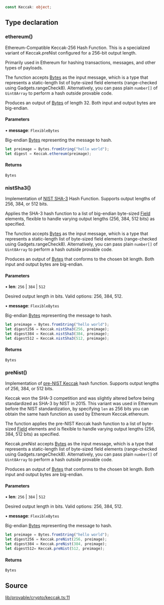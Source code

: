 ```ts
const Keccak: object;
```

## Type declaration

### ethereum()

Ethereum-Compatible Keccak-256 Hash Function.
This is a specialized variant of Keccak.preNist configured for a 256-bit output length.

Primarily used in Ethereum for hashing transactions, messages, and other types of payloads.

The function accepts [Bytes](../functions/Bytes.mdx) as the input message, which is a type that represents a static-length list of byte-sized field elements (range-checked using Gadgets.rangeCheck8).
Alternatively, you can pass plain `number[]` of `Uint8Array` to perform a hash outside provable code.

Produces an output of [Bytes](../functions/Bytes.mdx) of length 32. Both input and output bytes are big-endian.

#### Parameters

• **message**: `FlexibleBytes`

Big-endian [Bytes](../functions/Bytes.mdx) representing the message to hash.

```ts
let preimage = Bytes.fromString("hello world");
let digest = Keccak.ethereum(preimage);
```

#### Returns

`Bytes`

### nistSha3()

Implementation of [NIST SHA-3](https://csrc.nist.gov/pubs/fips/202/final) Hash Function.
Supports output lengths of 256, 384, or 512 bits.

Applies the SHA-3 hash function to a list of big-endian byte-sized [Field](../type-aliases/Field.mdx) elements, flexible to handle varying output lengths (256, 384, 512 bits) as specified.

The function accepts [Bytes](../functions/Bytes.mdx) as the input message, which is a type that represents a static-length list of byte-sized field elements (range-checked using Gadgets.rangeCheck8).
Alternatively, you can pass plain `number[]` of `Uint8Array` to perform a hash outside provable code.

Produces an output of [Bytes](../functions/Bytes.mdx) that conforms to the chosen bit length.
Both input and output bytes are big-endian.

#### Parameters

• **len**: `256` \| `384` \| `512`

Desired output length in bits. Valid options: 256, 384, 512.

• **message**: `FlexibleBytes`

Big-endian [Bytes](../functions/Bytes.mdx) representing the message to hash.

```ts
let preimage = Bytes.fromString("hello world");
let digest256 = Keccak.nistSha3(256, preimage);
let digest384 = Keccak.nistSha3(384, preimage);
let digest512 = Keccak.nistSha3(512, preimage);
```

#### Returns

`Bytes`

### preNist()

Implementation of [pre-NIST Keccak](https://keccak.team/keccak.html) hash function.
Supports output lengths of 256, 384, or 512 bits.

Keccak won the SHA-3 competition and was slightly altered before being standardized as SHA-3 by NIST in 2015.
This variant was used in Ethereum before the NIST standardization, by specifying `len` as 256 bits you can obtain the same hash function as used by Ethereum Keccak.ethereum.

The function applies the pre-NIST Keccak hash function to a list of byte-sized [Field](../type-aliases/Field.mdx) elements and is flexible to handle varying output lengths (256, 384, 512 bits) as specified.

Keccak.preNist accepts [Bytes](../functions/Bytes.mdx) as the input message, which is a type that represents a static-length list of byte-sized field elements (range-checked using Gadgets.rangeCheck8).
Alternatively, you can pass plain `number[]` of `Uint8Array` to perform a hash outside provable code.

Produces an output of [Bytes](../functions/Bytes.mdx) that conforms to the chosen bit length.
Both input and output bytes are big-endian.

#### Parameters

• **len**: `256` \| `384` \| `512`

Desired output length in bits. Valid options: 256, 384, 512.

• **message**: `FlexibleBytes`

Big-endian [Bytes](../functions/Bytes.mdx) representing the message to hash.

```ts
let preimage = Bytes.fromString("hello world");
let digest256 = Keccak.preNist(256, preimage);
let digest384 = Keccak.preNist(384, preimage);
let digest512= Keccak.preNist(512, preimage);
```

#### Returns

`Bytes`

## Source

[lib/provable/crypto/keccak.ts:11](https://github.com/o1-labs/o1js/blob/000b9835d52eede806be269b958c57000ff32f72/src/lib/provable/crypto/keccak.ts#L11)
